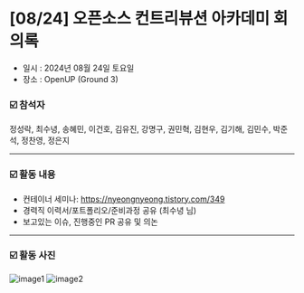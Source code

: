 # [08/24] 오픈소스 컨트리뷰션 아카데미 회의록

- 일시 : 2024년 08월 24일 토요일
- 장소 : OpenUP (Ground 3)

### ☑️ 참석자

정성락, 최수녕, 송혜민, 이건호, 김유진, 강명구, 권민혁, 김현우, 김기해, 김민수, 박준석, 정찬영, 정은지

---

### ☑️ 활동 내용

- 컨테이너 세미나: https://nyeongnyeong.tistory.com/349
- 경력직 이력서/포트폴리오/준비과정 공유 (최수녕 님)
- 보고있는 이슈, 진행중인 PR 공유 및 의논

---

### ☑️ 활동 사진

![image1](./images/240824_1.jpeg)
![image2](./images/240824_2.jpeg)
